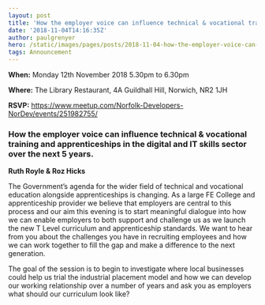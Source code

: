```yaml
---
layout: post
title: 'How the employer voice can influence technical & vocational training'
date: '2018-11-04T14:16:35Z'
author: paulgrenyer
hero: /static/images/pages/posts/2018-11-04-how-the-employer-voice-can-influence-technical-and-vocational-training/hero.png
tags: Announcement
---
```


**When:** Monday 12th November 2018 5.30pm to 6.30pm

**Where:** The Library Restaurant, 4A Guildhall Hill, Norwich, NR2 1JH

**RSVP:** <https://www.meetup.com/Norfolk-Developers-NorDev/events/251982755/>

### How the employer voice can influence technical & vocational training and apprenticeships in the digital and IT skills sector over the next 5 years.

**Ruth Royle & Roz Hicks**

The Government’s agenda for the wider field of technical and vocational education alongside apprenticeships is changing. As a large FE College and apprenticeship provider we believe that employers are central to this process and our aim this evening is to start meaningful dialogue into how we can enable employers to both support and challenge us as we launch the new T Level curriculum and apprenticeship standards. We want to hear from you about the challenges you have in recruiting employees and how we can work together to fill the gap and make a difference to the next generation.

The goal of the session is to begin to investigate where local businesses could help us trial the industrial placement model and how we can develop our working relationship over a number of years and ask you as employers what should our curriculum look like?
